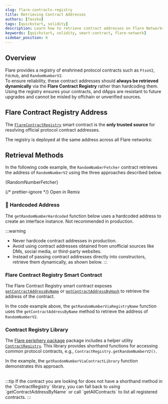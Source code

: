 ```yaml
---
slug: flare-contracts-registry
title: Retrieving Contract Addresses
authors: [fassko]
tags: [quickstart, solidity]
description: Learn how to retrieve contract addresses on Flare Networks
keywords: [quickstart, solidity, smart-contract, flare-network]
sidebar_position: 6
---
```





## Overview

Flare provides a registry of enshrined protocol contracts such as `FtsoV2`, `FdcHub`, and `RandomNumberV2`.  
To ensure reliability, these contract addresses should **always be retrieved dynamically** via the **Flare Contract Registry** rather than hardcoding them.
Using the registry ensures your contracts, and dApps are resistant to future upgrades and cannot be misled by offchain or unverified sources.

## Flare Contract Registry Address

The [`FlareContractRegistry`](/network/solidity-reference/IFlareContractRegistry) smart contract is the **only trusted source** for resolving official protocol contract addresses.

The registry is deployed at the same address across all Flare networks:

<Tabs block>
  <TabItem value="flare" label="Flare Mainnet" default>
    <SolidityReference
      network="FlareMainnet"
      contractNames={contracts}
      renderAbi={false}
    />
  </TabItem>
  <TabItem value="coston2" label="Flare Testnet Coston2">
    <SolidityReference
      network="FlareTestnetCoston2"
      contractNames={contracts}
      renderAbi={false}
    />
  </TabItem>
  <TabItem value="songbird" label="Songbird Canary-Network">
    <SolidityReference
      network="SongbirdCanaryNetwork"
      contractNames={contracts}
      renderAbi={false}
    />
  </TabItem>
  <TabItem value="coston" label="Songbird Testnet Coston">
    <SolidityReference
      network="SongbirdTestnetCoston"
      contractNames={contracts}
      renderAbi={false}
    />
  </TabItem>
</Tabs>

## Retrieval Methods

In the following code example, the `RandomNumberFetcher` contract retrieves the address of `RandomNumberV2` using the three approaches described below.

<CodeBlock language="solidity" title="contracts/RandomNumberFetcher.sol">
  {RandomNumberFetcher}
</CodeBlock>

{/* prettier-ignore */}
<Remix fileName="RandomNumberFetcher.sol">Open in Remix</Remix>

### 🔴 Hardcoded Address

The `getRandomNumberHardcoded` function below uses a hardcoded address to create an interface instance. Not recommended in production.

:::warning

- Never hardcode contract addresses in production.
- Avoid using contract addresses obtained from unofficial sources like DMs, social media, or third-party websites.
- Instead of passing contract addresses directly into constructors, retrieve them dynamically, as shown below.
  :::

### Flare Contract Registry Smart Contract

The Flare Contract Registry smart contract exposes [`getContractAddressByName`](/network/solidity-reference/IFlareContractRegistry#getcontractaddressbyname) or [`getContractAddressByHash`](/network/solidity-reference/IFlareContractRegistry#getcontractaddressbyhash) to retrieve the address of the contract.

In the code example above, the `getRandomNumberViaRegistryName` function uses the `getContractAddressByName` method to retrieve the address of `RandomNumberV2`.

### Contract Registry Library

The [Flare periphery package](https://www.npmjs.com/package/@flarenetwork/flare-periphery-contracts) package includes a helper utility [`ContractRegistry`](https://github.com/flare-foundation/flare-solidity-periphery-package-mirror/blob/master/flare/ContractRegistry.sol).
This library provides shorthand functions for accessing common protocol contracts, e.g., `ContractRegistry.getRandomNumberV2()`.

In the example, the `getRandomNumberViaContractLibrary` function demonstrates this approach.

<br />
:::tip If the contract you are looking for does not have a shorthand method in
the `ContractRegistry` library, you can fall back to using
`getContractAddressByName` or call `getAllContracts` to list all registered
contracts. :::
